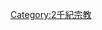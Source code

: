 {{Commons category|Religion in the 20th century}}
{{Religion category|century=20}}
[[Category:2千紀宗教|Category:2千紀宗教]]
